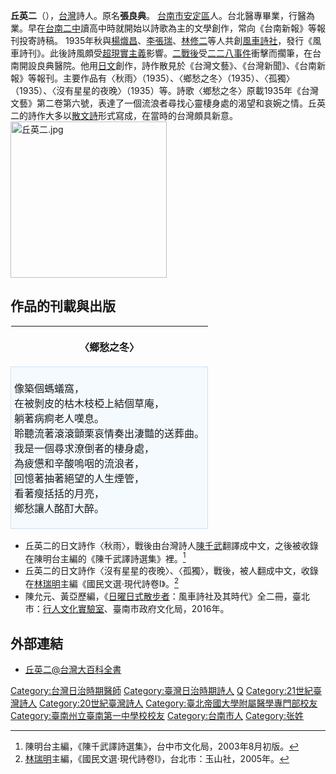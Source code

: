 '''丘英二'''（{{bd|1915年|11月16日|2014年|9月25日|catIdx=Qiu}}），[[台灣|台灣]]詩人。原名'''張良典'''。 [[台南市安定區|台南市安定區]]人。台北醫專畢業，行醫為業。早在[[台南二中|台南二中]]讀高中時就開始以詩歌為主的文學創作，常向《台南新報》等報刊投寄詩稿。 1935年秋與[[楊熾昌|楊熾昌]]、[[李張瑞|李張瑞]]、[[林修二|林修二]]等人共創[[風車詩社|風車詩社]]，發行《風車詩刊》。此後詩風頗受[[超現實主義|超現實主義]]影響。[[臺灣戰後時期|二戰後]]受[[二二八事件|二二八事件]]衝擊而擱筆，在台南開設良典醫院。他用[[日文|日文]]創作，詩作散見於《台灣文藝》、《台灣新聞》、《台南新報》等報刊。主要作品有〈秋雨〉（1935）、〈鄉愁之冬〉（1935）、〈孤獨〉（1935）、〈沒有星星的夜晚〉（1935）等。詩歌〈鄉愁之冬〉原載1935年《台灣文藝》第二卷第六號，表達了一個流浪者尋找心靈棲身處的渴望和哀婉之情。丘英二的詩作大多以[[散文詩|散文詩]]形式寫成，在當時的台灣頗具新意。
[[File:丘英二.jpg|250px]]

==作品的刊載與出版==
{| align=right cellspacing=5
! 〈鄉愁之冬〉
|-
| style="border:1px solid #CEDFF2; background-color:#F5FAFF; padding:5px"|
像築個螞蟻窩， <br />
在被剝皮的枯木枝椏上結個草庵，<br />
躺著病痾老人嘆息。 <br />
聆聽流著滾滾顫栗哀情奏出淒豔的送葬曲。 <br />
我是一個尋求潦倒者的棲身處，<br />
為疲憊和辛酸嗚咽的流浪者，<br />
回憶著抽著絕望的人生煙管，<br />
看著瘦括括的月亮，<br />
鄉愁讓人酩酊大醉。 <br />
|}

*丘英二的日文詩作〈秋雨〉，戰後由台灣詩人[[陳千武|陳千武]]翻譯成中文，之後被收錄在陳明台主編的《陳千武譯詩選集》裡。<ref>陳明台主編，《陳千武譯詩選集》，台中市文化局，2003年8月初版。</ref>
*丘英二的日文詩作〈沒有星星的夜晚〉、〈孤獨〉，戰後，被人翻成中文，收錄在[[林瑞明|林瑞明]]主編《國民文選‧現代詩卷I》。<ref>[[林瑞明|林瑞明]]主編，《國民文選‧現代詩卷I》，台北市：玉山社，2005年。</ref>
*陳允元、黃亞歷編，《[[日曜日式散步者|日曜日式散步者]]：風車詩社及其時代》全二冊，臺北市：[[行人文化實驗室|行人文化實驗室]]、臺南市政府文化局，2016年。

==外部連結==
*[http://nrch.culture.tw/twpedia.aspx?id=7583 丘英二@台灣大百科全書]{{Wayback|url=http://nrch.culture.tw/twpedia.aspx?id=7583 |date=20160307030322 }}

[[Category:台灣日治時期醫師|Category:台灣日治時期醫師]]
[[Category:臺灣日治時期詩人|Category:臺灣日治時期詩人]]
[[Category:臺灣男性詩人|Q]]
[[Category:21世紀臺灣詩人|Category:21世紀臺灣詩人]]
[[Category:20世紀臺灣詩人|Category:20世紀臺灣詩人]]
[[Category:臺北帝國大學附屬醫學專門部校友|Category:臺北帝國大學附屬醫學專門部校友]]
[[Category:臺南州立臺南第一中學校校友|Category:臺南州立臺南第一中學校校友]]
[[Category:台南市人|Category:台南市人]]
[[Category:张姓|Category:张姓]]